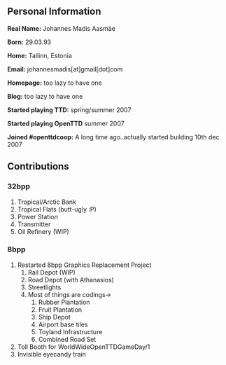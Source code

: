 == Personal Information ==
'''Real Name:''' Johannes Madis Aasmäe

'''Born:''' 29.03.93

'''Home:''' Tallinn, Estonia

'''Email:''' johannesmadis[at]gmail[dot]com

'''Homepage:''' too lazy to have one

'''Blog:''' too lazy to have one

'''Started playing TTD:''' spring/summer 2007

'''Started playing OpenTTD''' summer 2007

'''Joined #openttdcoop:''' A long time ago..actually started building 10th dec 2007

== Contributions ==
{{en/Archive/Community/Users/Userbox Blender}}
=== 32bpp ===
#Tropical/Arctic Bank
#Tropical Flats (butt-ugly :P)
#Power Station
#Transmitter
#Oil Refinery (WIP)


=== 8bpp ===
#Restarted 8bpp Graphics Replacement Project
##Rail Depot (WIP)
##Road Depot (with Athanasios)
##Streetlights
##Most of things are codings->
###Rubber Plantation
###Fruit Plantation
###Ship Depot
###Airport base tiles
###Toyland Infrastructure
###Combined Road Set
#Toll Booth for WorldWideOpenTTDGameDay/1
#Invisible eyecandy train